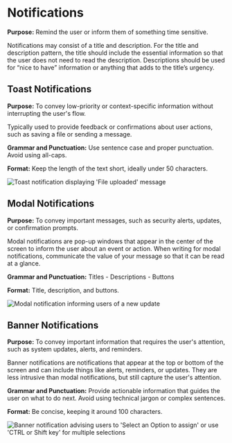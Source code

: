 # Notifications

**Purpose:** Remind the user or inform them of something time sensitive.

Notifications may consist of a title and description. For the title and description pattern, the title should include the essential information so that the user does not need to read the description. Descriptions should be used for “nice to have” information or anything that adds to the title’s urgency.

## Toast Notifications

**Purpose:** To convey low-priority or context-specific information without interrupting the user's flow.

Typically used to provide feedback or confirmations about user actions, such as saving a file or sending a message.

**Grammar and Punctuation:** Use sentence case and proper punctuation. Avoid using all-caps.

**Format:** Keep the length of the text short, ideally under 50 characters.

![Toast notification displaying 'File uploaded' message](/img/ToastNotification.png)

## Modal Notifications

**Purpose:** To convey important messages, such as security alerts, updates, or confirmation prompts.

Modal notifications are pop-up windows that appear in the center of the screen to inform the user about an event or action. When writing for modal notifications, communicate the value of your message so that it can be read at a glance.

**Grammar and Punctuation:** Titles - Descriptions - Buttons

**Format:** Title, description, and buttons.

![Modal notification informing users of a new update](/img/UpdateAlert_ModalNotification.png)

## Banner Notifications

**Purpose:** To convey important information that requires the user's attention, such as system updates, alerts, and reminders.

Banner notifications are notifications that appear at the top or bottom of the screen and can include things like alerts, reminders, or updates. They are less intrusive than modal notifications, but still capture the user's attention.

**Grammar and Punctuation:** Provide actionable information that guides the user on what to do next. Avoid using technical jargon or complex sentences.

**Format:** Be concise, keeping it around 100 characters.

![Banner notification advising users to 'Select an Option to assign' or use 'CTRL or Shift key' for multiple selections](/img/MultiSelectHint_BannerNotification.png)